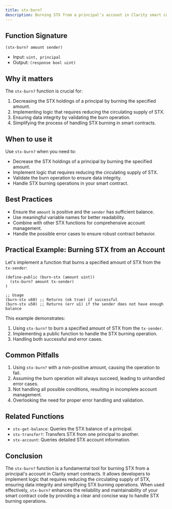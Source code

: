 ```yaml
---
title: stx-burn?
description: Burning STX from a principal's account in Clarity smart contracts.
---
```


## Function Signature

```clarity
(stx-burn? amount sender)
```

- Input: `uint, principal`
- Output: `(response bool uint)`

## Why it matters

The `stx-burn?` function is crucial for:

1. Decreasing the STX holdings of a principal by burning the specified amount.
2. Implementing logic that requires reducing the circulating supply of STX.
3. Ensuring data integrity by validating the burn operation.
4. Simplifying the process of handling STX burning in smart contracts.

## When to use it

Use `stx-burn?` when you need to:

- Decrease the STX holdings of a principal by burning the specified amount.
- Implement logic that requires reducing the circulating supply of STX.
- Validate the burn operation to ensure data integrity.
- Handle STX burning operations in your smart contract.

## Best Practices

- Ensure the `amount` is positive and the `sender` has sufficient balance.
- Use meaningful variable names for better readability.
- Combine with other STX functions for comprehensive account management.
- Handle the possible error cases to ensure robust contract behavior.

## Practical Example: Burning STX from an Account

Let's implement a function that burns a specified amount of STX from the `tx-sender`:

```clarity
(define-public (burn-stx (amount uint))
  (stx-burn? amount tx-sender)
)

;; Usage
(burn-stx u60) ;; Returns (ok true) if successful
(burn-stx u50) ;; Returns (err u1) if the sender does not have enough balance
```

This example demonstrates:
1. Using `stx-burn?` to burn a specified amount of STX from the `tx-sender`.
2. Implementing a public function to handle the STX burning operation.
3. Handling both successful and error cases.

## Common Pitfalls

1. Using `stx-burn?` with a non-positive amount, causing the operation to fail.
2. Assuming the burn operation will always succeed, leading to unhandled error cases.
3. Not handling all possible conditions, resulting in incomplete account management.
4. Overlooking the need for proper error handling and validation.

## Related Functions

- `stx-get-balance`: Queries the STX balance of a principal.
- `stx-transfer?`: Transfers STX from one principal to another.
- `stx-account`: Queries detailed STX account information.

## Conclusion

The `stx-burn?` function is a fundamental tool for burning STX from a principal's account in Clarity smart contracts. It allows developers to implement logic that requires reducing the circulating supply of STX, ensuring data integrity and simplifying STX burning operations. When used effectively, `stx-burn?` enhances the reliability and maintainability of your smart contract code by providing a clear and concise way to handle STX burning operations.
